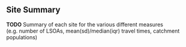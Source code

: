 ## Site Summary

**TODO** Summary of each site for the various different measures (e.g. number of LSOAs, mean(sd)/median(iqr) travel times, catchment populations)